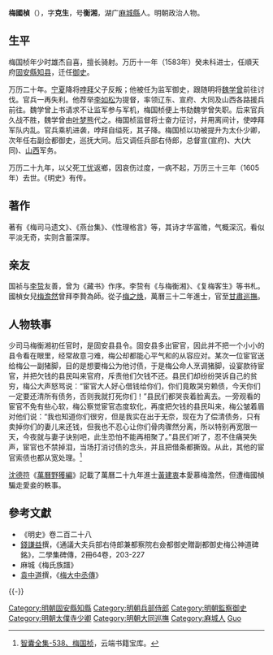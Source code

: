 {{明清人物信息框
| 姓名 = 梅國楨
| 原名 =
| 圖片名稱= 
| 圖片大小 = 220px
| 圖片說明 = 
| 最高職務 = 通議大夫總督宣大山西軍務兵部右侍郎兼都察院右僉都御史
| 國家 = 大明
| 爵位 =
| 籍貫 = [[湖廣|湖廣]][[麻城縣|麻城縣]]
| 族裔 = 漢族
| 旗籍 = 
| 字號 = 字克生，號衡湘
| 室名 = 
| 諡號 = 
| 出生日期 = [[嘉靖|嘉靖]]二十一年（1542年）
| 出生地點 = 
| 逝世日期 = [[萬曆|萬曆]]三十三年（1605年）
| 逝世地點 = 
| 墓葬 =
| 配偶 =
| 親屬 = （從子）[[梅之煥|梅之煥]]<br>（六弟）[[梅國林|梅國林]]
| 出身 = 
*萬曆十一年（1583年）癸未科同進士出身
| 經歷 = 
| 著作 =
*《梅客生奏疏》
}}

'''梅國楨'''（{{bd|1542年||1605年|catIdx=M梅}}），字'''克生'''，号'''衡湘'''，湖广[[麻城縣|麻城縣]]人。明朝政治人物。

== 生平 ==

梅国桢年少时雄杰自喜，擅长骑射。万历十一年（1583年）癸未科进士，任順天府[[固安縣|固安縣]][[知县|知县]]，迁任[[御史|御史]]。

万历二十年。[[宁夏|宁夏]]降将[[哱拜|哱拜]]父子反叛；他被任为监军御史，跟随明将[[魏学曾|魏学曾]]前往讨伐。官兵一再失利。他荐举[[李如松|李如松]]为提督，率领辽东、宣府、大同及山西各路援兵前往。魏学曾上书请求不让监军参与军机，梅国桢便上书劾魏学曾失职。后来官兵久战不胜，魏学曾由[[叶梦熊|叶梦熊]]代之。梅国桢监督将士奋力征讨，并用离间计，使哱拜军队内乱。官兵乘机进袭，哱拜自缢死，其子降。梅国桢以功被提升为太仆少卿，次年任右副佥都御史，巡抚大同。后又调任兵部右侍郎，总督宣(宣府)、大(大同)、[[山西|山西]]军务。

万历二十九年，以父死[[丁忧|丁忧]]返鄉，因哀伤过度，一病不起，万历三十三年（1605年）去世。《明史》有传。

==著作==
著有《梅司马遗文》、《燕台集》、《性理格言》等，其诗才华富赡，气概深沉，看似平淡无奇，实则含蓄深厚。

==亲友==
国祯与[[李贽|李贽]]友善，曾为《藏书》作序。李贽有《与梅衡湘》、《复梅客生》等书札。國楨女兒[[梅澹然|梅澹然]]曾拜李贄為師。從子[[梅之焕|梅之焕]]，萬曆三十二年進士，官至[[甘肅巡撫|甘肅巡撫]]。

== 人物轶事 ==

少司马梅衡湘初任官时，是固安县县令。固安县多出宦官，因此并不把一个小小的县令看在眼里，经常故意刁难，梅公却都能心平气和的从容应对。某次一位宦官送给梅公一副猪脚，目的是想要梅公为他讨债，于是梅公命人烹调猪脚，设宴款待宦官，并把欠钱的县民叫来官府，斥责他们欠钱不还。县民们却纷纷哭诉自己的贫穷，梅公大声怒骂说：“宦官大人好心借钱给你们，你们竟敢哭穷赖债，今天你们一定要还清所有债务，否则我就打死你们！”县民们都哭丧着脸离去。一旁观看的宦官不免有些心软，梅公察觉宦官态度软化，再度把欠钱的县民叫来，梅公皱着眉对他们说：“我也知道你们很穷，但是我实在出于无奈，现在为了偿清债务，只有卖掉你们的妻儿来还钱，但我也不忍心让你们骨肉骤然分离，所以特别再宽限一天，今夜就与妻子诀别吧，此生恐怕不能再相聚了。”县民们听了，忍不住痛哭失声，宦官也不禁掉泪，当场打消讨债的念头，并且把借条都撕毁。从此，其他的宦官索债也都从宽处理。<ref name="人物轶事">[http://book.yunduan.cn/reader/1970845/1972351 智囊全集-538、梅国桢]{{dead link|date=2018年3月 |bot=InternetArchiveBot |fix-attempted=yes }}，云端书籍宝库。</ref>

[[沈德符|沈德符]]《[[萬曆野獲編|萬曆野獲編]]》記載了萬曆二十九年進士[[黃建衷|黃建衷]]本愛慕梅澹然，但遭梅國楨騙走愛妾的軼事。

==參考文獻==
{{reflist}}
* 《明史》卷二百二十八
*[[錢謙益|錢謙益]]撰，《通議大夫兵部右侍郎兼都察院右僉都御史贈副都御史梅公神道碑銘》，二學集碑傳，2冊64卷，203-227
* 麻城《梅氏族譜》
*[[袁中道|袁中道]]撰，《[[s:梅大中丞傳|梅大中丞傳]]》

{{-}}
{{start box}}
{{s-off}}
{{succession box|[[王鑰|王鑰]]|[[李伯華|李伯華]]|[[順天府|順天府]][[固安縣知縣列表|固安縣知縣]]|<small>萬曆十一年（1583年）上任</small>}}
{{end box}}

{{萬曆十一年癸未科殿試金榜}}
{{normdaten}}
{{DEFAULTSORT:Mei梅}}
[[Category:明朝固安縣知縣|Category:明朝固安縣知縣]]
[[Category:明朝兵部侍郎|Category:明朝兵部侍郎]]
[[Category:明朝監察御史|Category:明朝監察御史]]
[[Category:明朝太僕寺少卿|Category:明朝太僕寺少卿]]
[[Category:明朝大同巡撫|Category:明朝大同巡撫]]
[[Category:麻城人|Category:麻城人]]
[[Category:梅姓|Guo]]